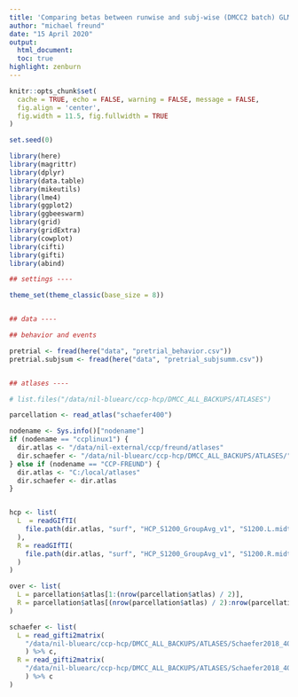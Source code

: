 ```yaml
---
title: 'Comparing betas between runwise and subj-wise (DMCC2 batch) GLMs'
author: "michael freund"
date: "15 April 2020"
output:
  html_document:
  toc: true
highlight: zenburn
---
```

  
```r

knitr::opts_chunk$set(
  cache = TRUE, echo = FALSE, warning = FALSE, message = FALSE,
  fig.align = 'center',
  fig.width = 11.5, fig.fullwidth = TRUE
)

set.seed(0)

library(here)
library(magrittr)
library(dplyr)
library(data.table)
library(mikeutils)
library(lme4)
library(ggplot2)
library(ggbeeswarm)
library(grid)
library(gridExtra)
library(cowplot)
library(cifti)
library(gifti)
library(abind)

## settings ----

theme_set(theme_classic(base_size = 8))


## data ----

## behavior and events

pretrial <- fread(here("data", "pretrial_behavior.csv"))
pretrial.subjsum <- fread(here("data", "pretrial_subjsumm.csv"))


## atlases ----

# list.files("/data/nil-bluearc/ccp-hcp/DMCC_ALL_BACKUPS/ATLASES")

parcellation <- read_atlas("schaefer400")

nodename <- Sys.info()["nodename"]
if (nodename == "ccplinux1") {
  dir.atlas <- "/data/nil-external/ccp/freund/atlases"
  dir.schaefer <- "/data/nil-bluearc/ccp-hcp/DMCC_ALL_BACKUPS/ATLASES/"
} else if (nodename == "CCP-FREUND") {
  dir.atlas <- "C:/local/atlases"
  dir.schaefer <- dir.atlas
}


hcp <- list(
  L  = readGIfTI(
    file.path(dir.atlas, "surf", "HCP_S1200_GroupAvg_v1", "S1200.L.midthickness_MSMAll.32k_fs_LR.surf.gii")
  ),
  R = readGIfTI(
    file.path(dir.atlas, "surf", "HCP_S1200_GroupAvg_v1", "S1200.R.midthickness_MSMAll.32k_fs_LR.surf.gii")
  )
)

over <- list(
  L = parcellation$atlas[1:(nrow(parcellation$atlas) / 2)], 
  R = parcellation$atlas[(nrow(parcellation$atlas) / 2):nrow(parcellation$atlas)]
)

schaefer <- list(
  L = read_gifti2matrix(
    "/data/nil-bluearc/ccp-hcp/DMCC_ALL_BACKUPS/ATLASES/Schaefer2018_400Parcels_7Networks_order_L.label.gii"
    ) %>% c,
  R = read_gifti2matrix(
    "/data/nil-bluearc/ccp-hcp/DMCC_ALL_BACKUPS/ATLASES/Schaefer2018_400Parcels_7Networks_order_R.label.gii"
    ) %>% c
)

```

